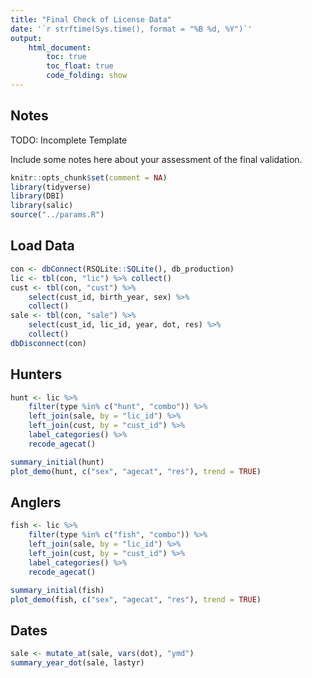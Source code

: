 ```yaml
---
title: "Final Check of License Data"
date: '`r strftime(Sys.time(), format = "%B %d, %Y")`'
output: 
    html_document:
        toc: true
        toc_float: true
        code_folding: show
---
```


## Notes

TODO: Incomplete Template

Include some notes here about your assessment of the final validation.

```r
knitr::opts_chunk$set(comment = NA)
library(tidyverse)
library(DBI)
library(salic)
source("../params.R")
```

## Load Data 

```r
con <- dbConnect(RSQLite::SQLite(), db_production)
lic <- tbl(con, "lic") %>% collect()
cust <- tbl(con, "cust") %>% 
    select(cust_id, birth_year, sex) %>%
    collect()
sale <- tbl(con, "sale") %>% 
    select(cust_id, lic_id, year, dot, res) %>%
    collect()
dbDisconnect(con)
```

## Hunters

```r
hunt <- lic %>%
    filter(type %in% c("hunt", "combo")) %>%
    left_join(sale, by = "lic_id") %>%
    left_join(cust, by = "cust_id") %>%
    label_categories() %>%
    recode_agecat()

summary_initial(hunt)
plot_demo(hunt, c("sex", "agecat", "res"), trend = TRUE)
```

## Anglers

```r
fish <- lic %>%
    filter(type %in% c("fish", "combo")) %>%
    left_join(sale, by = "lic_id") %>%
    left_join(cust, by = "cust_id") %>%
    label_categories() %>%
    recode_agecat()

summary_initial(fish)
plot_demo(fish, c("sex", "agecat", "res"), trend = TRUE)
```

## Dates

```r
sale <- mutate_at(sale, vars(dot), "ymd")
summary_year_dot(sale, lastyr)
```
